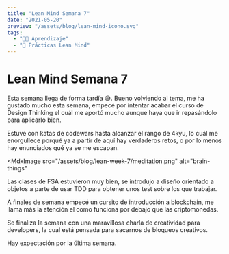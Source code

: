 ```yaml
---
title: "Lean Mind Semana 7"
date: "2021-05-20"
preview: "/assets/blog/lean-mind-icono.svg"
tags:
  - "👨‍💻 Aprendizaje"
  - "📘 Prácticas Lean Mind"
---
```


# Lean Mind Semana 7

Esta semana llega de forma tardía 😅. Bueno volviendo al tema, me ha gustado mucho esta semana, empecé por intentar acabar el curso de Design Thinking el cuál me aportó mucho aunque haya que ir repasándolo para aplicarlo bien.

Estuve con katas de codewars hasta alcanzar el rango de 4kyu, lo cuál me enorgullece porqué ya a partir de aquí hay verdaderos retos, o por lo menos hay enunciados qué ya se me escapan.

<MdxImage
  src="/assets/blog/lean-week-7/meditation.png"
  alt="brain-things"
></MdxImage>

Las clases de FSA estuvieron muy bien, se introdujo a diseño orientado a objetos a parte de usar TDD para obtener unos test sobre los que trabajar.

A finales de semana empecé un cursito de introducción a blockchain, me llama más la atención el como funciona por debajo que las criptomonedas.

Se finaliza la semana con una maravillosa charla de creatividad para developers, la cual está pensada para sacarnos de bloqueos creativos.

Hay expectación por la última semana.
